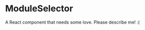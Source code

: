 
<Meta title="@flapjs/components/ModuleSelector"
    component={ModuleSelector}/>

# ModuleSelector

A React component that needs some love. Please describe me! :(

<Props of={ModuleSelector}/>

